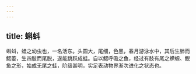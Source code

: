 ```yaml
---
---
---
```

title: 蝌蚪
---



蝌蚪，蛙之幼虫也，一名活东。头圆大，尾细，色黑，春月游泳水中，其后生肺而鳃萎，生四肢而尾脱，遂能跳跃成蛙。自以鳃呼吸之鱼，经过有肢有尾之蝾螈、鲵鱼之形，始成无尾之蛙，阶级甚明，实足表动物界渐次进化之状态也。